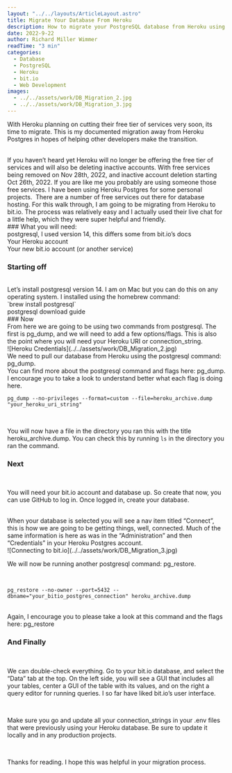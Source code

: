 ```yaml
---
layout: "../../layouts/ArticleLayout.astro"
title: Migrate Your Database From Heroku
description: How to migrate your PostgreSQL database from Heroku using postgresql cli and bit.io.
date: 2022-9-22
author: Richard Miller Wimmer
readTime: "3 min"
categories:
  - Database
  - PostgreSQL
  - Heroku
  - bit.io
  - Web Development
images:
  - ../../assets/work/DB_Migration_2.jpg
  - ../../assets/work/DB_Migration_3.jpg
---
```


With Heroku planning on cutting their free tier of services very soon, its time to migrate. This is my documented migration away from Heroku Postgres in hopes of helping other developers make the transition.

<br />
If you haven’t heard yet Heroku will no longer be offering the free tier of services
and will also be deleting inactive accounts. With free services being removed on
Nov 28th, 2022, and inactive account deletion starting Oct 26th, 2022. If you are
like me you probably are using someone those free services. I have been using Heroku
Postgres for some personal projects.  There are a number of free services out there
for database hosting. For this walk through, I am going to be migrating from Heroku
to bit.io. The process was relatively easy and I actually used their live chat for
a little help, which they were super helpful and friendly.

<br />
### What you will need: 
<br />
postgresql, I used version 14, this differs some from bit.io’s docs
<br />
Your Heroku account
<br />
Your new bit.io account (or another service)

### Starting off

<br />
Let’s install postgresql version 14. I am on Mac but you can do this on any operating
system. I installed using the homebrew command:
<br />
`brew install postgresql`
<br />
postgresql download guide
<br />
### Now
<br />
From here we are going to be using two commands from postgresql. The first is pg_dump,
and we will need to add a few options/flags. This is also the point where you will
need your Heroku URI or connection_string.
<br />
![Heroku Credentials](../../assets/work/DB_Migration_2.jpg)
<br />
We need to pull our database from Heroku using the postgresql command: pg_dump.
<br />
You can find more about the postgresql command and flags here: pg_dump. I encourage
you to take a look to understand better what each flag is doing here.
<br />

`pg_dump --no-privileges --format=custom --file=heroku_archive.dump "your_heroku_uri_string"`

<br />

You will now have a file in the directory you ran this with the title heroku_archive.dump. You can check this by running `ls` in the directory you ran the command.

### Next

<br />

You will need your bit.io account and database up. So create that now, you can use GitHub to log in. Once logged in, create your database.

<br />
When your database is selected you will see a nav item titled “Connect”, this is
how we are going to be getting things, well, connected. Much of the same information
is here as was in the “Administration” and then “Credentials” in your Heroku Postgres
account.
<br />
![Connecting to bit.io](../../assets/work/DB_Migration_3.jpg)
<br />

We will now be running another postgresql command: pg_restore.

<br />

`pg_restore --no-owner --port=5432 --dbname="your_bitio_postgres_connection" heroku_archive.dump`

<br />
Again, I encourage you to please take a look at this command and the flags here:
pg_restore 
<br />

### And Finally

<br />

We can double-check everything. Go to your bit.io database, and select the “Data” tab at the top. On the left side, you will see a GUI that includes all your tables, center a GUI of the table with its values, and on the right a query editor for running queries. I so far have liked bit.io’s user interface.

<br />

Make sure you go and update all your connection_strings in your .env files that were previously using your Heroku database. Be sure to update it locally and in any production projects.

<br />

Thanks for reading. I hope this was helpful in your migration process.
